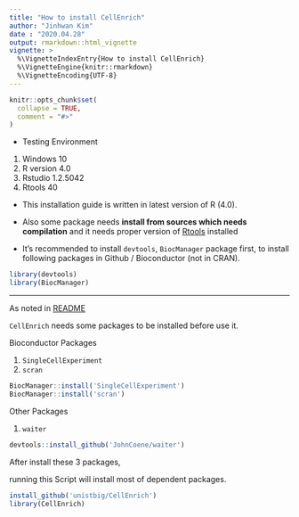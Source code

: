```yaml
---
title: "How to install CellEnrich"
author: "Jinhwan Kim"
date : "2020.04.28"
output: rmarkdown::html_vignette
vignette: >
  %\VignetteIndexEntry{How to install CellEnrich}
  %\VignetteEngine{knitr::rmarkdown}
  %\VignetteEncoding{UTF-8}
---
```


```r
knitr::opts_chunk$set(
  collapse = TRUE,
  comment = "#>"
)
```

* Testing Environment

1. Windows 10
2. R version 4.0
3. Rstudio 1.2.5042
4. Rtools 40

* This installation guide is written in latest version of R (4.0).

* Also some package needs **install from sources which needs compilation** and it needs proper version of [Rtools](https://cran.r-project.org/bin/windows/Rtools/) installed


* It's recommended to install `devtools`, `BiocManager` package first, to install following packages in Github / Bioconductor (not in CRAN).

```R
library(devtools)
library(BiocManager)
```
------

As noted in [README](https://github.com/unistbig/CellEnrich)

`CellEnrich` needs some packages to be installed before use it.

Bioconductor Packages

1. `SingleCellExperiment`
2. `scran`

```R
BiocManager::install('SingleCellExperiment')
BiocManager::install('scran')
```
Other Packages 

1. `waiter`

```R
devtools::install_github('JohnCoene/waiter')
```


After install these 3 packages, 

running this Script will install most of dependent packages. 

```R
install_github('unistbig/CellEnrich')
library(CellEnrich)
```
